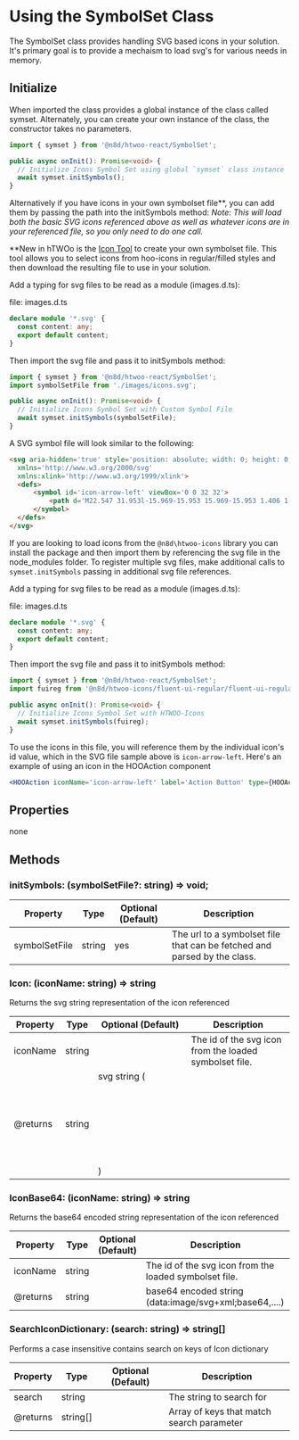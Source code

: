 
<Meta title="Legacy Docs/V1/Advanced/SymbolSet Class" />

# Using the SymbolSet Class

The SymbolSet class provides handling SVG based icons in your solution. It's primary goal is to provide a mechaism to load svg's for various needs in memory.

## Initialize

  When imported the class provides a global instance of the class called symset. Alternately, you can create your own instance of the class, the constructor takes no parameters.

  ```typescript
  import { symset } from '@n8d/htwoo-react/SymbolSet';

  public async onInit(): Promise<void> {
    // Initialize Icons Symbol Set using global `symset` class instance
    await symset.initSymbols();
  }
  ```
  Alternatively if you have icons in your own symbolset file**, you can add them by passing the path into the initSymbols method:
  _Note: This will load both the basic SVG icons referenced above as well as whatever icons are in your referenced file, so you only need to do one call._

  **New in hTWOo is the [Icon Tool](https://my.n8d.at/htwoo-icons) to create your own symbolset file. This tool allows you to select icons from hoo-icons in regular/filled styles and then download the resulting file to use in your solution.

  Add a typing for svg files to be read as a module (images.d.ts):

  file: images.d.ts
  ```ts
  declare module '*.svg' {
    const content: any;
    export default content;
  }
  ```

  Then import the svg file and pass it to initSymbols method:    
  ```ts
  import { symset } from '@n8d/htwoo-react/SymbolSet';
  import symbolSetFile from './images/icons.svg';

  public async onInit(): Promise<void> {
    // Initialize Icons Symbol Set with Custom Symbol File
    await symset.initSymbols(symbolSetFile);
  }
  ```
   
  A SVG symbol file will look similar to the following:

  ```html
  <svg aria-hidden='true' style='position: absolute; width: 0; height: 0; overflow: hidden;' version='1.1'
    xmlns='http://www.w3.org/2000/svg'
    xmlns:xlink='http://www.w3.org/1999/xlink'>
    <defs>
        <symbol id='icon-arrow-left' viewBox='0 0 32 32'>
            <path d='M22.547 31.953l-15.969-15.953 15.969-15.953 1.406 1.406-14.531 14.547 14.531 14.547-1.406 1.406z'></path>
        </symbol>
    </defs>
  </svg>
  ```

  If you are looking to load icons from the `@n8d\htwoo-icons` library you can install the package and then import them by referencing the svg file in the node_modules folder. 
  To register multiple svg files, make additional calls to `symset.initSymbols` passing in additional svg file references.
  
  Add a typing for svg files to be read as a module (images.d.ts):

  file: images.d.ts
  ```ts
  declare module '*.svg' {
    const content: any;
    export default content;
  }
  ```

  Then import the svg file and pass it to initSymbols method:
  ```ts
  import { symset } from '@n8d/htwoo-react/SymbolSet';
  import fuireg from '@n8d/htwoo-icons/fluent-ui-regular/fluent-ui-regular.svg';

  public async onInit(): Promise<void> {
    // Initialize Icons Symbol Set with HTWOO-Icons
    await symset.initSymbols(fuireg);
  }
  ```

  To use the icons in this file, you will reference them by the individual icon's id value, which in the SVG file sample above is `icon-arrow-left`. Here's an example of using an icon in the HOOAction component

  ```jsx
  <HOOAction iconName='icon-arrow-left' label='Action Button' type={HOOActionType.Action}/>
  ```

## Properties

  none

## Methods

### initSymbols: (symbolSetFile?: string) => void;

 Property | Type | Optional (Default) | Description
  ---|---|---|---
  symbolSetFile | string | yes | The url to a symbolset file that can be fetched and parsed by the class.
  
### Icon: (iconName: string) => string

  Returns the svg string representation of the icon referenced

  Property | Type | Optional (Default) | Description
  ---|---|---|---
  iconName | string | | The id of the svg icon from the loaded symbolset file.
  @returns | string | svg string (<svg>...</svg>)

### IconBase64: (iconName: string) => string

  Returns the base64 encoded string representation of the icon referenced

  Property | Type | Optional (Default) | Description
  ---|---|---|---
  iconName | string | | The id of the svg icon from the loaded symbolset file.
  @returns | string | | base64 encoded string (data:image/svg+xml;base64,....)

### SearchIconDictionary: (search: string) => string[]

  Performs a case insensitive contains search on keys of Icon dictionary

  Property | Type | Optional (Default) | Description
  ---|---|---|---
  search | string | | The string to search for
  @returns | string[] | | Array of keys that match search parameter

